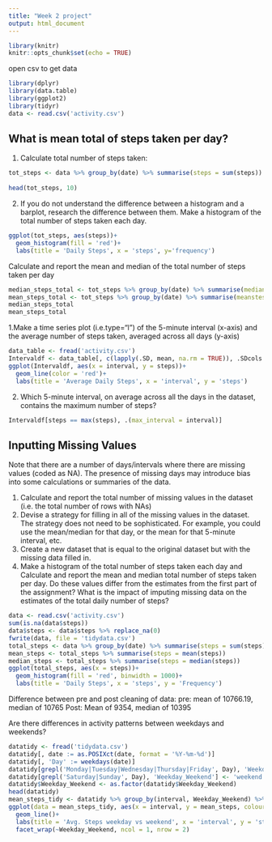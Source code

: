 ```yaml
---
title: "Week 2 project"
output: html_document
---
```


```r
library(knitr)
knitr::opts_chunk$set(echo = TRUE)
```

open csv to get data
```r
library(dplyr)
library(data.table)
library(ggplot2)
library(tidyr)
data <- read.csv('activity.csv')
```
## What is mean total of steps taken per day? ##
1. Calculate total number of steps taken:
```r
tot_steps <- data %>% group_by(date) %>% summarise(steps = sum(steps))
 
head(tot_steps, 10)
```
2. If you do not understand the difference between a histogram and a barplot, research the difference between them. Make a histogram of the total number of steps taken each day. 
```r
ggplot(tot_steps, aes(steps))+
  geom_histogram(fill = 'red')+
  labs(title = 'Daily Steps', x = 'steps', y='frequency')
```
Calculate and report the mean and median of the total number of steps taken per day
```r
median_steps_total <- tot_steps %>% group_by(date) %>% summarise(mediansteps = median(steps))
mean_steps_total <- tot_steps %>% group_by(date) %>% summarise(meanstesp = mean(steps))
median_steps_total
mean_steps_total
```
1.Make a time series plot (i.e.type="l") of the 5-minute interval (x-axis) and the average number of steps taken, averaged across all days (y-axis)
```r
data_table <- fread('activity.csv')
Intervaldf <- data_table[, c(lapply(.SD, mean, na.rm = TRUE)), .SDcols = c("steps"), by = .(interval)] 
ggplot(Intervaldf, aes(x = interval, y = steps))+
  geom_line(color = 'red')+
  labs(title = 'Average Daily Steps', x = 'interval', y = 'steps')
```
2. Which 5-minute interval, on average across all the days in the dataset, contains the maximum number of steps?
```r
Intervaldf[steps == max(steps), .(max_interval = interval)]

```
## Inputting Missing Values##
Note that there are a number of days/intervals where there are missing values (coded as NA). The presence of missing days may introduce bias into some calculations or summaries of the data.

1. Calculate and report the total number of missing values in the dataset (i.e. the total number of rows with NAs)
2. Devise a strategy for filling in all of the missing values in the dataset. The strategy does not need to be sophisticated. For example, you could use the mean/median for that day, or the mean for that 5-minute interval, etc.
3. Create a new dataset that is equal to the original dataset but with the missing data filled in.
4. Make a histogram of the total number of steps taken each day and Calculate and report the mean and median total number of steps taken per day. Do these values differ from the estimates from the first part of the assignment? What is the impact of imputing missing data on the estimates of the total daily number of steps?
```r
data <- read.csv('activity.csv')
sum(is.na(data$steps))
data$steps <- data$steps %>% replace_na(0)
fwrite(data, file = 'tidydata.csv')
total_steps <- data %>% group_by(date) %>% summarise(steps = sum(steps))
mean_steps <- total_steps %>% summarise(steps = mean(steps))
median_steps <- total_steps %>% summarise(steps = median(steps))
ggplot(total_steps, aes(x = steps))+
  geom_histogram(fill = 'red', binwidth = 1000)+
  labs(title = 'Daily Steps', x = 'steps', y = 'Frequency')
```
Difference between pre and post cleaning of data: pre: mean of 10766.19, median of 10765
Post: Mean of 9354, median of 10395


Are there differences in activity patterns between weekdays and weekends?
```r
datatidy <- fread('tidydata.csv')
datatidy[, date := as.POSIXct(date, format = '%Y-%m-%d')]
datatidy[, 'Day' := weekdays(date)]
datatidy[grepl('Monday|Tuesday|Wednesday|Thursday|Friday', Day), 'Weekday_Weekend'] <- 'weekday'
datatidy[grepl('Saturday|Sunday', Day), 'Weekday_Weekend'] <- 'weekend'
datatidy$Weekday_Weekend <- as.factor(datatidy$Weekday_Weekend)
head(datatidy)
mean_steps_tidy <- datatidy %>% group_by(interval, Weekday_Weekend) %>% summarise(mean_steps = mean(steps))
ggplot(data = mean_steps_tidy, aes(x = interval, y = mean_steps, colour = Weekday_Weekend))+
  geom_line()+
  labs(title = 'Avg. Steps weekday vs weekend', x = 'interval', y = 'steps')+
  facet_wrap(~Weekday_Weekend, ncol = 1, nrow = 2)

```


